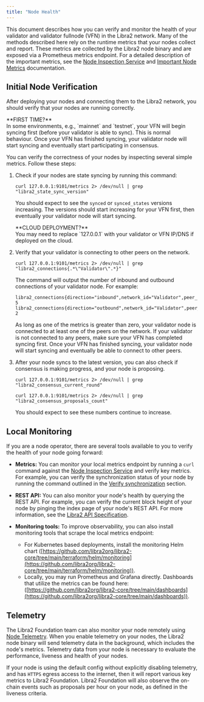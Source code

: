 ```yaml
---
title: "Node Health"
---
```



This document describes how you can verify and monitor the health of your validator and validator fullnode (VFN) in the
Libra2 network. Many of the methods described here rely on the runtime metrics that your nodes collect and report. These
metrics are collected by the Libra2 node binary and are exposed via a Prometheus metrics endpoint. For a detailed
description of the important metrics, see the [Node Inspection Service](/network/nodes/measure/node-inspection-service) and
[Important Node Metrics](/network/nodes/measure/important-metrics) documentation.

## Initial Node Verification

After deploying your nodes and connecting them to the Libra2 network, you should verify that your nodes are running
correctly.

<Aside type="note">
  **FIRST TIME?**<br />
  In some environments, e.g., `mainnet` and `testnet`, your VFN will begin syncing first (before your validator is able to sync).
  This is normal behaviour. Once your VFN has finished syncing, your validator node will start syncing and eventually start participating in consensus.
</Aside>

You can verify the correctness of your nodes by inspecting several simple metrics. Follow these steps:

1. Check if your nodes are state syncing by running this command:

   ```shellscript filename="Terminal"
   curl 127.0.0.1:9101/metrics 2> /dev/null | grep "libra2_state_sync_version"
   ```

   You should expect to see the `synced` or `synced_states` versions increasing. The versions should start increasing
   for your VFN first, then eventually your validator node will start syncing.

   <Aside type="note">
     **CLOUD DEPLOYMENT?**<br />
     You may need to replace `127.0.0.1` with your validator or VFN IP/DNS if deployed on the cloud.
   </Aside>

2. Verify that your validator is connecting to other peers on the network.

   ```shellscript filename="Terminal"
   curl 127.0.0.1:9101/metrics 2> /dev/null | grep "libra2_connections{.*\"Validator\".*}"
   ```

   The command will output the number of inbound and outbound connections of your validator node. For example:

   ```shellscript filename="Terminal"
   libra2_connections{direction="inbound",network_id="Validator",peer_id="f326fd30",role_type="validator"} 5
   libra2_connections{direction="outbound",network_id="Validator",peer_id="f326fd30",role_type="validator"} 2
   ```

   As long as one of the metrics is greater than zero, your validator node is connected to at least one of the peers on the network. If your validator is not
   connected to any peers, make sure your VFN has completed syncing first. Once your VFN has finished syncing, your validator
   node will start syncing and eventually be able to connect to other peers.

3. After your node syncs to the latest version, you can also check if consensus is making progress, and your node is proposing.

   ```shellscript filename="Terminal"
   curl 127.0.0.1:9101/metrics 2> /dev/null | grep "libra2_consensus_current_round"

   curl 127.0.0.1:9101/metrics 2> /dev/null | grep "libra2_consensus_proposals_count"
   ```

   You should expect to see these numbers continue to increase.

## Local Monitoring

If you are a node operator, there are several tools available to you to verify the health of your node going forward:

- **Metrics:** You can monitor your local metrics endpoint by running a `curl` command against the
  [Node Inspection Service](/network/nodes/measure/node-inspection-service) and verify key metrics. For example, you can
  verify the synchronization status of your node by running the command outlined in the
  [Verify synchronization](/network/nodes/full-node/verify-pfn#verify-synchronization) section.

- **REST API:** You can also monitor your node's health by querying the REST API. For example, you can verify the
  current block height of your node by pinging the index page of your node's REST API. For more information, see the
  [Libra2 API Specification](/build/apis/fullnode-rest-api).

- **Monitoring tools:** To improve observability, you can also install monitoring tools that scrape the local metrics endpoint:
  - For Kubernetes based deployments, install the monitoring Helm chart ([https://github.com/libra2org/libra2-core/tree/main/terraform/helm/monitoring](https://github.com/libra2org/libra2-core/tree/main/terraform/helm/monitoring)).
  - Locally, you may run Prometheus and Grafana directly. Dashboards that utilize the metrics can be found here: ([https://github.com/libra2org/libra2-core/tree/main/dashboards](https://github.com/libra2org/libra2-core/tree/main/dashboards)).

## Telemetry

The Libra2 Foundation team can also monitor your node remotely using [Node Telemetry](/network/nodes/configure/telemetry). When you enable telemetry on
your nodes, the Libra2 node binary will send telemetry data in the background, which includes the node's metrics.
Telemetry data from your node is necessary to evaluate the performance, liveness and health of your nodes.

If your node is using the default config without explicitly disabling telemetry, and has `HTTPS` egress access to the
internet, then it will report various key metrics to Libra2 Foundation. Libra2 Foundation will also observe the on-chain events
such as proposals per hour on your node, as defined in the liveness criteria.

